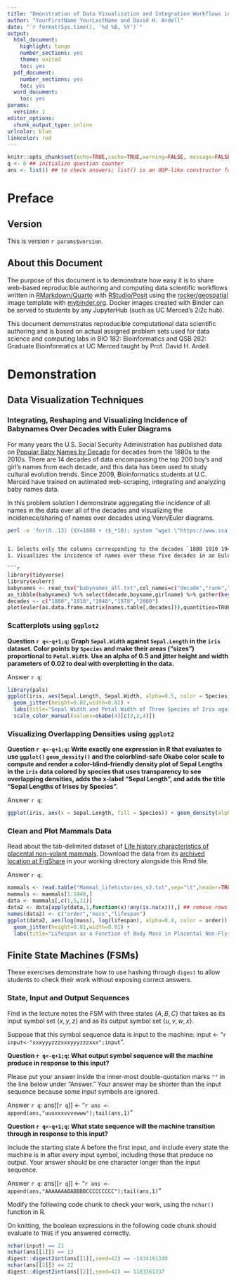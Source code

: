 ```yaml
---
title: "Dmonstration of Data Visualization and Integration Workflows in RStudio"
author: "YourFirstName YourLastName and David H. Ardell"
date: "`r format(Sys.time(), '%d %B, %Y')`"
output:
  html_document:
    highlight: tango
    number_sections: yes
    theme: united
    toc: yes
  pdf_document:
    number_sections: yes
    toc: yes
  word_document:
    toc: yes
params:
  version: 1
editor_options:
  chunk_output_type: inline
urlcolor: blue
linkcolor: red
---
```

```r
knitr::opts_chunk$set(echo=TRUE,cache=TRUE,warning=FALSE, message=FALSE)
q <- 0 ## initialize question counter
ans <- list() ## to check answers; list() is an OOP-like constructor for lists
```


# Preface

## Version

This is version `r params$version`. 

## About this Document

The purpose of this document is to demonstrate how easy it is to share web-based reproducible authoring and computing data scientific workflows written in [RMarkdown/Quarto](http://rmarkdown.rstudio.com) with [RStudio/Posit](https://www.rstudio.com) using the [rocker/geospatial](https://hub.docker.com/r/rocker/geospatial)
image template with [mybinder.org](https://mybinder.org). Docker images created with Binder can be served to students by any JupyterHub (such as UC Merced's 2i2c hub).

This document demonstrates reproducible computational data scientific authoring and is based on actual assigned problem sets used for data science and computing labs in BIO 182: Bioinformatics and QSB 282: Graduate Bioinformatics at UC Merced taught by Prof. David H. Ardell. 

# Demonstration

## Data Visualization Techniques

### Integrating, Reshaping and Visualizing Incidence of Babynames Over Decades with Euler Diagrams

For many years the U.S. Social Security Administration has published data on [Popular Baby Names by Decade](https://www.ssa.gov/OACT/babynames/decades/) for  decades from the 1880s to the 2010s. There are 14 decades of data encompassing the top 200 boy's and girl's names from each decade, and this data has been used to study cultural evolution trends. Since 2009, Bioinformatics students at U.C. Merced have trained on autimated web-scraping, integrating and analyzing baby names data.

In this problem solution I demonstrate aggregating the incidence of all names in the data over all of the decades and visualizing the incidenece/sharing of names over decades using Venn/Euler diagrams. 

```bash
perl -e 'for(0..13) {$Y=1880 + ($_*10); system "wget \"https://www.ssa.gov/OACT/babynames/decades/names${Y}s.html\"\n"}'


1. Selects only the columns corresponding to the decades `1880 1910 1940 1970 2000` 
1. Visualizes the incidence of names over these five decades in an Euler diagram that shows the numbers of names in each overlap by passing the parameter `quantities=TRUE` to the `plot()` function.

```r
library(tidyverse)
library(eulerr)
babynames <- read_tsv("babynames_all.txt",col_names=c("decade","rank","boyname","numboys","girlname","numgirls"))
as_tibble(babynames) %>% select(decade,boyname,girlname) %>% gather(key="type",value="name",boyname,girlname) %>% select(decade,name) %>% table() %>% t() -> names.table
decades <- c("1880","1910","1940","1970","2000")
plot(euler(as.data.frame.matrix(names.table[,decades])),quantities=TRUE,main="Sharing of Top 200 U.S. Babynames Across Five Decades")
```


### Scatterplots using `ggplot2`

**Question `r q<-q+1;q`:  Graph `Sepal.Width` against `Sepal.Length` in the `iris` dataset. Color points by `Species` and make their areas ("sizes") proportional to `Petal.Width`. Use an alpha of 0.5 and jitter height and width parameters of 0.02 to deal with overplotting in the data.**

Answer `r q`:
```r
library(pals)
ggplot(iris, aes(Sepal.Length, Sepal.Width, alpha=0.5, color = Species, size=Petal.Width)) +
  geom_jitter(height=0.02,width=0.02) + 
  labs(title="Sepal Width and Petal Width of Three Species of Iris against Sepal Length",x="Sepal Length",y="Sepal Width",subtitle="Anderson (1935). The Irises of the Gaspe Peninsula, Bulletin of the American Iris Society 59:2") +
  scale_color_manual(values=okabe(4)[c(3,2,4)])
```


### Visualizing Overlapping Densities using `ggplot2`

**Question `r q<-q+1;q`:  Write exactly one expression in R that evaluates to use `ggplot()` `geom_density()` and the colorblind-safe Okabe color scale to compute and render a color-blind-friendly density plot of Sepal Lengths in the `iris` data colored by species that uses transparency to see overlapping densities, adds the x-label "Sepal Length", and adds the title "Sepal Lengths of Irises by Species".**

Answer `r q`:
```r
ggplot(iris, aes(x = Sepal.Length, fill = Species)) + geom_density(alpha=0.3) + xlab("Sepal Length") + labs(title="Distributions of Sepal Lengths in Three Species of Iris",subtitle="Demonstrates Okabe Colorblind-safe Palette") + scale_fill_manual(values=okabe(4)[c(3,2,4)])
```

### Clean and Plot Mammals Data

Read about the tab-delimited dataset of [Life history characteristics of placental non-volant mammals](https://esajournals.onlinelibrary.wiley.com/doi/10.1890/02-9002). Download the data from its [archived location at FigShare](https://figshare.com/articles/dataset/Data_Paper_Data_Paper/3523109?backTo=/collections/LIFE_HISTORY_CHARACTERISTICS_OF_PLACENTAL_NONVOLANT_MAMMALS/3297992) in your working directory alongside this Rmd file.


Answer `r q`:
```r
mammals <- read.table("Mammal_lifehistories_v2.txt",sep="\t",header=TRUE, na.strings = c("-999.00","-999"))
mammals <- mammals[1:1440,]
data <- mammals[,c(1,5,11)]
data2 <- data[apply(data,1,function(x)!any(is.na(x))),] ## remove rows with NA
names(data2) <- c("order","mass","lifespan")
ggplot(data2, aes(log(mass), log(lifespan), alpha=0.4, color = order)) +
  geom_jitter(height=0.01,width=0.01) + 
  labs(title="Lifespan as a Function of Body Mass in Placental Non-Flying Mammals",x="Body Mass (g)",y="Lifespan (mo.)",subtitle="Data from Ernest (2003). Ecology 84:3402") 
```

## Finite State Machines (FSMs)

These exercises demonstrate how to use hashing through `digest` to allow students to check their work without exposing correct answers.

### State, Input and Output Sequences

Find in the lecture notes the FSM with three states  $\{A,B,C\}$ that takes as its input symbol set $\{x,y,z\}$ and as its output symbol set $\{u,v,w,x\}$. 

Suppose that this symbol sequence data is input to the machine: input <- "`r input<-"xxxyyyzzzxxxyyyzzzxxx";input`". 

**Question `r q<-q+1;q`:  What output symbol sequence will the machine produce in response to this input?**

Please put your answer inside the inner-most double-quotation marks `""` in the line below under "Answer."
Your answer may be shorter than the input sequence because some input symbols are ignored.

Answer `r q`: ans[[`r q`]] <- "`r ans <- append(ans,"uuuxxxvvvxwww");tail(ans,1)`"

**Question `r q<-q+1;q`:  What state sequence will the machine transition through in response to this input?** 

Include the starting state A before the first input, and include every state the machine is in after every input symbol, including those that produce no output. Your answer should be one character longer than the input sequence.

Answer `r q`: ans[[`r q`]] <- "`r ans <- append(ans,"AAAAAAABABBBBCCCCCCCCC");tail(ans,1)`"

Modify the following code chunk to check your work, using the `nchar()` function in R. 

On knitting, the boolean expressions in the following code chunk should evaluate to `TRUE` if you answered correctly.

```r
nchar(input) == 21
nchar(ans[[1]]) == 13
digest::digest2int(ans[[1]],seed=42) == -1434161340
nchar(ans[[2]]) == 22
digest::digest2int(ans[[2]],seed=42) == 1183361337
```